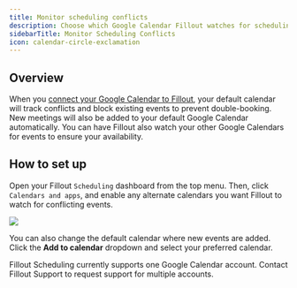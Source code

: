 ```yaml
---
title: Monitor scheduling conflicts
description: Choose which Google Calendar Fillout watches for scheduling conflicts. Tweak its settings for scheduling events.
sidebarTitle: Monitor Scheduling Conflicts
icon: calendar-circle-exclamation
---
```


## Overview

When you [connect your Google Calendar to Fillout](/help/fillout-scheduling-intro), your default calendar will track conflicts and block existing events to prevent double-booking. New meetings will also be added to your default Google Calendar automatically. You can have Fillout also watch your other Google Calendars for events to ensure your availability.

## How to set up

Open your Fillout `Scheduling` dashboard from the top menu. Then, click `Calendars and apps`, and enable any alternate calendars you want Fillout to watch for conflicting events.

<Frame>
  <img src="/images/scheduling/image-14.png" />
</Frame>

You can also change the default calendar where new events are added. Click the **Add to calendar** dropdown and select your preferred calendar.

<Note>
Fillout Scheduling currently supports one Google Calendar account. Contact Fillout Support to request support for multiple accounts.
</Note>
